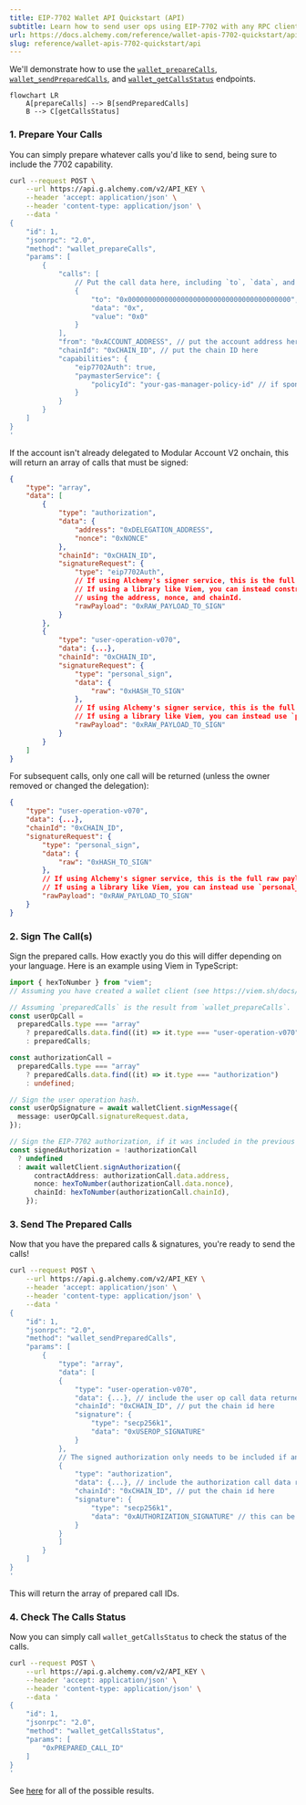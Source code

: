 ```yaml
---
title: EIP-7702 Wallet API Quickstart (API)
subtitle: Learn how to send user ops using EIP-7702 with any RPC client
url: https://docs.alchemy.com/reference/wallet-apis-7702-quickstart/api
slug: reference/wallet-apis-7702-quickstart/api
---
```


We'll demonstrate how to use the [`wallet_prepareCalls`](/docs/wallets/api/smart-wallets/wallet-api-endpoints/wallet-api-endpoints/wallet-prepare-calls), [`wallet_sendPreparedCalls`](/docs/wallets/api/smart-wallets/wallet-api-endpoints/wallet-api-endpoints/wallet-send-prepared-calls), and [`wallet_getCallsStatus`](/docs/wallets/api/smart-wallets/wallet-api-endpoints/wallet-api-endpoints/wallet-get-calls-status) endpoints.

```mermaid
flowchart LR
    A[prepareCalls] --> B[sendPreparedCalls]
    B --> C[getCallsStatus]
```

### 1. Prepare Your Calls

You can simply prepare whatever calls you'd like to send, being sure to include the 7702 capability.

```bash
curl --request POST \
    --url https://api.g.alchemy.com/v2/API_KEY \
    --header 'accept: application/json' \
    --header 'content-type: application/json' \
    --data '
{
    "id": 1,
    "jsonrpc": "2.0",
    "method": "wallet_prepareCalls",
    "params": [
        {
            "calls": [
                // Put the call data here, including `to`, `data`, and optional `value`.
                {
                    "to": "0x0000000000000000000000000000000000000000",
                    "data": "0x",
                    "value": "0x0"
                }
            ],
            "from": "0xACCOUNT_ADDRESS", // put the account address here
            "chainId": "0xCHAIN_ID", // put the chain ID here
            "capabilities": {
                "eip7702Auth": true,
                "paymasterService": {
                    "policyId": "your-gas-manager-policy-id" // if sponsoring gas, put your gas manager policy ID here
                }
            }
        }
    ]
}
'
```

If the account isn't already delegated to Modular Account V2 onchain, this will return an array of calls that must be signed:

```json
{
    "type": "array",
    "data": [
        {
            "type": "authorization",
            "data": {
                "address": "0xDELEGATION_ADDRESS",
                "nonce": "0xNONCE"
            },
            "chainId": "0xCHAIN_ID",
            "signatureRequest": {
                "type": "eip7702Auth",
                // If using Alchemy's signer service, this is the full raw payload to sign.
                // If using a library like Viem, you can instead construct the authorization
                // using the address, nonce, and chainId.
                "rawPayload": "0xRAW_PAYLOAD_TO_SIGN"
            }
        },
        {
            "type": "user-operation-v070",
            "data": {...},
            "chainId": "0xCHAIN_ID",
            "signatureRequest": {
                "type": "personal_sign",
                "data": {
                    "raw": "0xHASH_TO_SIGN"
                },
                // If using Alchemy's signer service, this is the full raw payload to sign.
                // If using a library like Viem, you can instead use `personal_sign` to sign the hash.
                "rawPayload": "0xRAW_PAYLOAD_TO_SIGN"
            }
        }
    ]
}
```

For subsequent calls, only one call will be returned (unless the owner removed or changed the delegation):

```json
{
    "type": "user-operation-v070",
    "data": {...},
    "chainId": "0xCHAIN_ID",
    "signatureRequest": {
        "type": "personal_sign",
        "data": {
            "raw": "0xHASH_TO_SIGN"
        },
        // If using Alchemy's signer service, this is the full raw payload to sign.
        // If using a library like Viem, you can instead use `personal_sign` to sign the hash.
        "rawPayload": "0xRAW_PAYLOAD_TO_SIGN"
    }
}
```

### 2. Sign The Call(s)

Sign the prepared calls. How exactly you do this will differ depending on your language. Here is an example using Viem in TypeScript:

```ts twoslash
import { hexToNumber } from "viem";
// Assuming you have created a wallet client (see https://viem.sh/docs/clients/wallet).

// Assuming `preparedCalls` is the result from `wallet_prepareCalls`.
const userOpCall =
  preparedCalls.type === "array"
    ? preparedCalls.data.find((it) => it.type === "user-operation-v070")
    : preparedCalls;

const authorizationCall =
  preparedCalls.type === "array"
    ? preparedCalls.data.find((it) => it.type === "authorization")
    : undefined;

// Sign the user operation hash.
const userOpSignature = await walletClient.signMessage({
  message: userOpCall.signatureRequest.data,
});

// Sign the EIP-7702 authorization, if it was included in the previous step's result.
const signedAuthorization = !authorizationCall
  ? undefined
  : await walletClient.signAuthorization({
      contractAddress: authorizationCall.data.address,
      nonce: hexToNumber(authorizationCall.data.nonce),
      chainId: hexToNumber(authorizationCall.chainId),
    });
```

### 3. Send The Prepared Calls

Now that you have the prepared calls & signatures, you're ready to send the calls!

```bash
curl --request POST \
    --url https://api.g.alchemy.com/v2/API_KEY \
    --header 'accept: application/json' \
    --header 'content-type: application/json' \
    --data '
{
    "id": 1,
    "jsonrpc": "2.0",
    "method": "wallet_sendPreparedCalls",
    "params": [
        {
            "type": "array",
            "data": [
            {
                "type": "user-operation-v070",
                "data": {...}, // include the user op call data returned from `wallet_prepareCalls`
                "chainId": "0xCHAIN_ID", // put the chain id here
                "signature": {
                    "type": "secp256k1",
                    "data": "0xUSEROP_SIGNATURE"
                }
            },
            // The signed authorization only needs to be included if an authorization was returned from `wallet_prepareCalls`.
            {
                "type": "authorization",
                "data": {...}, // include the authorization call data returned from `wallet_prepareCalls`
                "chainId": "0xCHAIN_ID", // put the chain id here
                "signature": {
                    "type": "secp256k1",
                    "data": "0xAUTHORIZATION_SIGNATURE" // this can be serialized in hex format, or a raw signature (r,s,v or r,s,yParity)
                }
            }
            ]
        }
    ]
}
'
```

This will return the array of prepared call IDs.

### 4. Check The Calls Status

Now you can simply call `wallet_getCallsStatus` to check the status of the calls.

```bash
curl --request POST \
    --url https://api.g.alchemy.com/v2/API_KEY \
    --header 'accept: application/json' \
    --header 'content-type: application/json' \
    --data '
{
    "id": 1,
    "jsonrpc": "2.0",
    "method": "wallet_getCallsStatus",
    "params": [
        "0xPREPARED_CALL_ID"
    ]
}
'
```

See [here](/docs/wallets/api/smart-wallets/wallet-api-endpoints/wallet-api-endpoints/wallet-get-calls-status) for all of the possible results.
